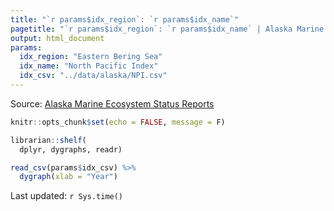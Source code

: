 ```yaml
---
title: "`r params$idx_region`: `r params$idx_name`"
pagetitle: "`r params$idx_region`: `r params$idx_name` | Alaska Marine Indicators"
output: html_document
params:
  idx_region: "Eastern Bering Sea"
  idx_name: "North Pacific Index"
  idx_csv: "../data/alaska/NPI.csv"
---
```


Source: [Alaska Marine Ecosystem Status Reports](https://apps-afsc.fisheries.noaa.gov/refm/reem/ecoweb/Index.php?ID=9)

```r
knitr::opts_chunk$set(echo = FALSE, message = F)
```

```r
librarian::shelf(
  dplyr, dygraphs, readr)

read_csv(params$idx_csv) %>% 
  dygraph(xlab = "Year")
```

Last updated: `r Sys.time()`